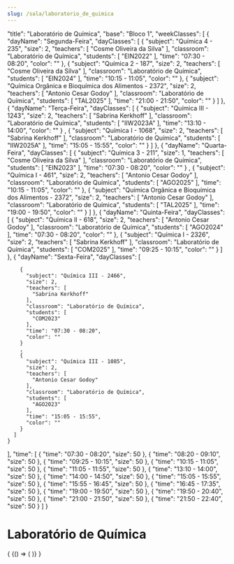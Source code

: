 ```yaml
---
slug: /sala/laboratorio_de_quimica
---
```


  "title": "Laboratório de Química",
  "base": "Bloco 1",
  "weekClasses": [
    {
      "dayName": "Segunda-Feira",
      "dayClasses": [
        {
          "subject": "Química 4 - 235",
          "size": 2,
          "teachers": [
            "Cosme Oliveira da Silva"
          ],
          "classroom": "Laboratório de Química",
          "students": [
            "EIN2022"
          ],
          "time": "07:30 - 08:20",
          "color": ""
        },
        {
          "subject": "Química 2 - 187",
          "size": 2,
          "teachers": [
            "Cosme Oliveira da Silva"
          ],
          "classroom": "Laboratório de Química",
          "students": [
            "EIN2024"
          ],
          "time": "10:15 - 11:05",
          "color": ""
        },
        {
          "subject": "Química Orgânica e Bioquímica dos Alimentos - 2372",
          "size": 2,
          "teachers": [
            "Antonio Cesar Godoy"
          ],
          "classroom": "Laboratório de Química",
          "students": [
            "TAL2025"
          ],
          "time": "21:00 - 21:50",
          "color": ""
        }
      ]
    },
    {
      "dayName": "Terça-Feira",
      "dayClasses": [
        {
          "subject": "Química III - 1243",
          "size": 2,
          "teachers": [
            "Sabrina Kerkhoff"
          ],
          "classroom": "Laboratório de Química",
          "students": [
            "IIW2023A"
          ],
          "time": "13:10 - 14:00",
          "color": ""
        }
        ,
        {
          "subject": "Química I - 1068",
          "size": 2,
          "teachers": [
            "Sabrina Kerkhoff"
          ],
          "classroom": "Laboratório de Química",
          "students": [
            "IIW2025A"
          ],
          "time": "15:05 - 15:55",
          "color": ""
        }
      ]
    },
    {
      "dayName": "Quarta-Feira",
      "dayClasses": [
        {
          "subject": "Química 3 - 211",
          "size": 1,
          "teachers": [
            "Cosme Oliveira da Silva"
          ],
          "classroom": "Laboratório de Química",
          "students": [
            "EIN2023"
          ],
          "time": "07:30 - 08:20",
          "color": ""
        }
        ,
        {
          "subject": "Química I - 461",
          "size": 2,
          "teachers": [
            "Antonio Cesar Godoy"
          ],
          "classroom": "Laboratório de Química",
          "students": [
            "AGO2025"
          ],
          "time": "10:15 - 11:05",
          "color": ""
        },
        {
          "subject": "Química Orgânica e Bioquímica dos Alimentos - 2372",
          "size": 2,
          "teachers": [
            "Antonio Cesar Godoy"
          ],
          "classroom": "Laboratório de Química",
          "students": [
            "TAL2025"
          ],
          "time": "19:00 - 19:50",
          "color": ""
        }
      ]
    },
    {
      "dayName": "Quinta-Feira",
      "dayClasses": [
        {
          "subject": "Química II - 618",
          "size": 2,
          "teachers": [
            "Antonio Cesar Godoy"
          ],
          "classroom": "Laboratório de Química",
          "students": [
            "AGO2024"
          ],
          "time": "07:30 - 08:20",
          "color": ""
        },
        {
          "subject": "Química I - 2326",
          "size": 2,
          "teachers": [
            "Sabrina Kerkhoff"
          ],
          "classroom": "Laboratório de Química",
          "students": [
            "COM2025"
          ],
          "time": "09:25 - 10:15",
          "color": ""
        }
      ]
    },
    {
      "dayName": "Sexta-Feira",
      "dayClasses": [
        
        {
          "subject": "Química III - 2466",
          "size": 2,
          "teachers": [
            "Sabrina Kerkhoff"
          ],
          "classroom": "Laboratório de Química",
          "students": [
            "COM2023"
          ],
          "time": "07:30 - 08:20",
          "color": ""
        }
        ,
        {
          "subject": "Química III - 1085",
          "size": 2,
          "teachers": [
            "Antonio Cesar Godoy"
          ],
          "classroom": "Laboratório de Química",
          "students": [
            "AGO2023"
          ],
          "time": "15:05 - 15:55",
          "color": ""
        }
      ]
    }
  ],
  "time": [
    {
      "time": "07:30 - 08:20",
      "size": 50
    },
    {
      "time": "08:20 - 09:10",
      "size": 50
    },
    {
      "time": "09:25 - 10:15",
      "size": 50
    },
    {
      "time": "10:15 - 11:05",
      "size": 50
    },
    {
      "time": "11:05 - 11:55",
      "size": 50
    },
    {
      "time": "13:10 - 14:00",
      "size": 50
    },
    {
      "time": "14:00 - 14:50",
      "size": 50
    },
    {
      "time": "15:05 - 15:55",
      "size": 50
    },
    {
      "time": "15:55 - 16:45",
      "size": 50
    },
    {
      "time": "16:45 - 17:35",
      "size": 50
    },
    {
      "time": "19:00 - 19:50",
      "size": 50
    },
    {
      "time": "19:50 - 20:40",
      "size": 50
    },
    {
      "time": "21:00 - 21:50",
      "size": 50
    },
    {
      "time": "21:50 - 22:40",
      "size": 50
    }
  ]
}

# Laboratório de Química

<div>
  {
    <BrowserOnly>
      {() => (
        <Grid
          title={data.title}
          weekClasses={data.weekClasses}
          time={data.time}
        />
      )}
    </BrowserOnly>
  }
</div>
